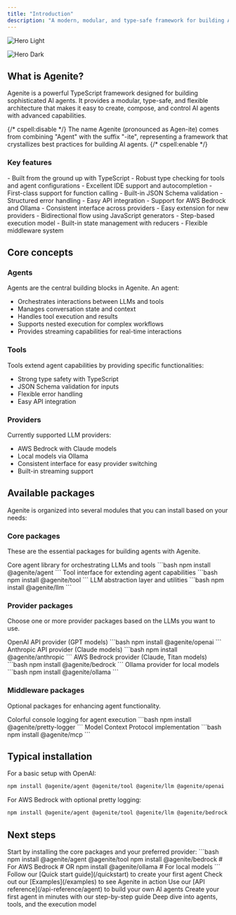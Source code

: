 ```yaml
---
title: "Introduction"
description: "A modern, modular, and type-safe framework for building AI agents using typescript"
---
```


<img
  className="block dark:hidden"
  src="/images/hero-light.png"
  alt="Hero Light"
/>

<img
  className="hidden dark:block"
  src="/images/hero-dark.png"
  alt="Hero Dark"
/>

## What is Agenite?

Agenite is a powerful TypeScript framework designed for building sophisticated AI agents. It provides a modular, type-safe, and flexible architecture that makes it easy to create, compose, and control AI agents with advanced capabilities.

<Note>
{/* cspell:disable */}
The name Agenite (pronounced as Agen-ite) comes from combining "Agent" with the suffix "-ite", representing a framework that crystallizes best practices for building AI agents.
{/* cspell:enable */}
</Note>

### Key features

<AccordionGroup>
  <Accordion title="Type safety and developer experience" icon="shield-check">
    - Built from the ground up with TypeScript
    - Robust type checking for tools and agent configurations
    - Excellent IDE support and autocompletion
  </Accordion>
  
  <Accordion title="Tool integration" icon="wrench">
    - First-class support for function calling
    - Built-in JSON Schema validation
    - Structured error handling
    - Easy API integration
  </Accordion>
  
  <Accordion title="Provider agnostic" icon="plug">
    - Support for AWS Bedrock and Ollama
    - Consistent interface across providers
    - Easy extension for new providers
  </Accordion>
  
  <Accordion title="Advanced architecture" icon="cube">
    - Bidirectional flow using JavaScript generators
    - Step-based execution model
    - Built-in state management with reducers
    - Flexible middleware system
  </Accordion>
</AccordionGroup>

## Core concepts

### Agents

Agents are the central building blocks in Agenite. An agent:
- Orchestrates interactions between LLMs and tools
- Manages conversation state and context
- Handles tool execution and results
- Supports nested execution for complex workflows
- Provides streaming capabilities for real-time interactions

### Tools

Tools extend agent capabilities by providing specific functionalities:
- Strong type safety with TypeScript
- JSON Schema validation for inputs
- Flexible error handling
- Easy API integration

### Providers

Currently supported LLM providers:
- AWS Bedrock with Claude models
- Local models via Ollama
- Consistent interface for easy provider switching
- Built-in streaming support

## Available packages

Agenite is organized into several modules that you can install based on your needs:

### Core packages

These are the essential packages for building agents with Agenite.

<CardGroup cols={3}>
  <Card title="@agenite/agent">
    Core agent library for orchestrating LLMs and tools
    ```bash
    npm install @agenite/agent
    ```
  </Card>
  <Card title="@agenite/tool">
    Tool interface for extending agent capabilities
    ```bash
    npm install @agenite/tool
    ```
  </Card>
  <Card title="@agenite/llm">
    LLM abstraction layer and utilities
    ```bash
    npm install @agenite/llm
    ```
  </Card>
</CardGroup>

### Provider packages

Choose one or more provider packages based on the LLMs you want to use.

<CardGroup cols={2}>
  <Card title="@agenite/openai">
    OpenAI API provider (GPT models)
    ```bash
    npm install @agenite/openai
    ```
  </Card>
  <Card title="@agenite/anthropic">
    Anthropic API provider (Claude models)
    ```bash
    npm install @agenite/anthropic
    ```
  </Card>
  <Card title="@agenite/bedrock">
    AWS Bedrock provider (Claude, Titan models)
    ```bash
    npm install @agenite/bedrock
    ```
  </Card>
  <Card title="@agenite/ollama">
    Ollama provider for local models
    ```bash
    npm install @agenite/ollama
    ```
  </Card>
</CardGroup>

### Middleware packages

Optional packages for enhancing agent functionality.

<CardGroup cols={2}>
  <Card title="@agenite/pretty-logger">
    Colorful console logging for agent execution
    ```bash
    npm install @agenite/pretty-logger
    ```
  </Card>
  <Card title="@agenite/mcp">
    Model Context Protocol implementation
    ```bash
    npm install @agenite/mcp
    ```
  </Card>
</CardGroup>

## Typical installation

For a basic setup with OpenAI:

```bash
npm install @agenite/agent @agenite/tool @agenite/llm @agenite/openai
```

For AWS Bedrock with optional pretty logging:

```bash
npm install @agenite/agent @agenite/tool @agenite/llm @agenite/bedrock @agenite/pretty-logger
```

## Next steps

<Steps>
  <Step title="Install Agenite">
    Start by installing the core packages and your preferred provider:
    ```bash
    npm install @agenite/agent @agenite/tool
    npm install @agenite/bedrock # For AWS Bedrock
    # OR
    npm install @agenite/ollama  # For local models
    ```
  </Step>
  <Step title="Learn the basics">
    Follow our [Quick start guide](/quickstart) to create your first agent
  </Step>
  <Step title="Explore examples">
    Check out our [Examples](/examples) to see Agenite in action
  </Step>
  <Step title="Build something amazing">
    Use our [API reference](/api-reference/agent) to build your own AI agents
  </Step>
</Steps>

<CardGroup cols={2}>
  <Card title="Quick start guide" icon="rocket" href="/quickstart">
    Create your first agent in minutes with our step-by-step guide
  </Card>
  <Card title="Core concepts" icon="book" href="/core-concepts/introduction">
    Deep dive into agents, tools, and the execution model
  </Card>
</CardGroup>

